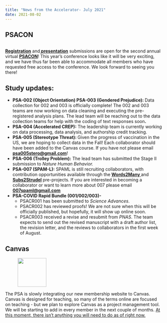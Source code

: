 ```yaml
---
title: "News from the Accelerator- July 2021"
date: 2021-08-02
---
```


<!-- wp:heading -->
<h2><strong>PSACON</strong></h2>
<!-- /wp:heading -->

<!-- wp:image {"align":"left","id":2583,"sizeSlug":"thumbnail","linkDestination":"none"} -->
<div class="wp-block-image"><figure class="alignleft size-thumbnail"><img src="https://psysciacc.org/wp-content/uploads/2021/08/opt3-150x150.png?crop=1" alt="" class="wp-image-2583"/></figure></div>
<!-- /wp:image -->

<!-- wp:paragraph -->
<p><a href="https://psysciacc.org/the-2021-meeting-of-the-psychological-science-accelerator/"><span style="text-decoration: underline;"><strong>Registration</strong></span></a> and<span style="text-decoration: underline;"><strong> <a href="https://psysciacc.org/psa-conference-2021-call-for-presenters/">presentation</a></strong></span> submissions are open for the second annual virtual <a href="https://psysciacc.org/psacon2021/"><strong><span style="text-decoration: underline;">PSACON</span></strong></a>! This year's conference looks like it will be very exciting, and we have thus far been able to accommodate all members who have requested free access to the conference. We look forward to seeing you there!&nbsp;</p>
<!-- /wp:paragraph -->

<!-- wp:heading -->
<h2><strong>Study updates:</strong></h2>
<!-- /wp:heading -->

<!-- wp:list -->
<ul><li><strong>PSA-002 (Object Orientation) PSA-003 (Gendered Prejudice): </strong>Data collection for 002 and 003 is officially complete! The 002 and 003 teams are now working on data cleaning and executing the pre-registered analysis plans. The lead team will be reaching out to the data collection teams for help with the coding of text responses soon<strong>.</strong></li><li><strong>PSA-004 (Accelerated CREP):</strong> The leadership team is currently working on data processing, data analysis, and authorship credit tracking.</li><li><strong>PSA-005 (Stereotype Threat): </strong>Given the progress of vaccination in the US, we are hoping to collect data in the Fall! Each collaborator should have been added to the Canvas course. If you have not please email <a href="mailto:psa005stero@gmail.com"><strong><span style="text-decoration: underline;">psa005stero@gmail.com</span></strong></a>!</li><li><strong>PSA-006 (Trolley Problem):</strong> The lead team has submitted the Stage II submission to <em>Nature Human Behavior.</em></li><li><strong>PSA-007 (SPAM-L):</strong> SPAML is still recruiting collaborators, with contribution opportunities available through the <strong><span style="text-decoration: underline;"><a href="https://docs.google.com/document/d/1VKR-7csBlL-lGOTbRTnlmaYkqi8bj2FhYtvbzEN25Wk/edit?usp=sharing">Words2Many</a> </span></strong>and <strong><a href="https://docs.google.com/document/d/1xslViVFZrapUG75mwsF2eijFoQqm5GABoOf9ekIweH4/edit?usp=sharing"><span style="text-decoration: underline;">Subs2Strudel</span></a> </strong>pre-projects. If you are interested in becoming a collaborator or want to learn more about 007 please email <a href="mailto:007spaml@gmail.com"><strong><span style="text-decoration: underline;">007spaml@gmail.com</span></strong></a></li><li><strong>PSA-COVID Rapid Bundle (001/002/003)-</strong>&nbsp;<ul><li>PSACR001 has been submitted to <em>Science Advances</em>.</li><li>PSACR002 has reviewed proofs! We are not sure when this will be officially published, but hopefully, it will show up online soon.</li><li>PSACR003 received a revise and resubmit from <em>PNAS</em>. The team expects to send out the revised manuscript with a draft author list, the revision letter, and the reviews to collaborators in the first week of August.</li></ul></li></ul>
<!-- /wp:list -->

<!-- wp:heading -->
<h2><strong>Canvas</strong></h2>
<!-- /wp:heading -->

<!-- wp:image {"align":"left","id":2581,"width":92,"height":92,"sizeSlug":"full","linkDestination":"none"} -->
<div class="wp-block-image"><figure class="alignleft size-full is-resized"><img src="https://psysciacc.org/wp-content/uploads/2021/08/Camvas.png" alt="" class="wp-image-2581" width="92" height="92"/></figure></div>
<!-- /wp:image -->

<!-- wp:paragraph -->
<p>The PSA is slowly integrating our new membership website to Canvas. Canvas is designed for teaching, so many of the terms online are focused on teaching - but we plan to explore Canvas as a project management tool. We will be starting to add in every member in the next couple of months. <span style="text-decoration: underline;">At this moment, there isn’t anything you will need to do as of right now.</span></p>
<!-- /wp:paragraph -->
